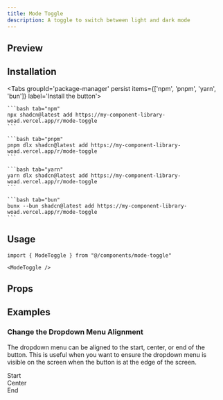 ```yaml
---
title: Mode Toggle
description: A toggle to switch between light and dark mode
---
```



## Preview

<Card className="items-center justify-center min-h-[350px] bg-background shadow-none">
    <ModeToggle />
</Card>

## Installation

<Tabs groupId='package-manager' persist items={['npm', 'pnpm', 'yarn', 'bun']} label='Install the button'>

    ```bash tab="npm"
    npx shadcn@latest add https://my-component-library-woad.vercel.app/r/mode-toggle
    ```

    ```bash tab="pnpm"
    pnpm dlx shadcn@latest add https://my-component-library-woad.vercel.app/r/mode-toggle
    ```

    ```bash tab="yarn"
    yarn dlx shadcn@latest add https://my-component-library-woad.vercel.app/r/mode-toggle
    ```

    ```bash tab="bun"
    bunx --bun shadcn@latest add https://my-component-library-woad.vercel.app/r/mode-toggle
    ```
</Tabs>

## Usage

```tsx
import { ModeToggle } from "@/components/mode-toggle"
```

```tsx
<ModeToggle />
```

## Props

<AutoTypeTable path="./src/components/mode-toggle.tsx" name="ModeToggleProps" />

## Examples

### Change the Dropdown Menu Alignment

The dropdown menu can be aligned to the start, center, or end of the button.  This is useful when you want to ensure the dropdown menu is visible on the screen when the button is at the edge of the screen.

<Card className="min-h-[350px] bg-background shadow-none flex flex-row gap-4 justify-between p-4 items-start pt-[116px]">
<div className="flex flex-col gap-3 items-start">
  <Label htmlFor="start-toggle" className="text-sm text-muted-foreground">Start</Label>
  <ModeToggle align="start" />
</div>
<div className="flex flex-col gap-3 items-center">
  <Label htmlFor="center-toggle" className="text-sm text-muted-foreground">Center</Label>
  <ModeToggle align="center" />
</div>
<div className="flex flex-col gap-3 items-end">
  <Label htmlFor="end-toggle" className="text-sm text-muted-foreground">End</Label>
  <ModeToggle align="end" />
</div>
</Card>